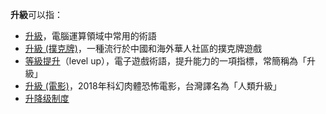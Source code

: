 '''升級'''可以指：
* [[升級|升級]]，電腦運算領域中常用的術語
* [[升級_(撲克牌)|升級 (撲克牌)]]，一種流行於中國和海外華人社區的撲克牌遊戲
* [[等級提升|等級提升]]（level up），電子遊戲術語，提升能力的一項指標，常簡稱為「升級」
* [[升級_(電影)|升級 (電影)]]，2018年科幻肉體恐怖電影，台灣譯名為「人類升級」
* [[升降级制度|升降级制度]]

{{消歧義|S|Cat=二字消歧義}}